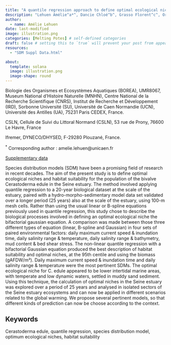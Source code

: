 ```yaml
---
title: "A quantile regression approach to define optimal ecological niche (habitat suitability) of cockle populations (*Cerastoderma edule*)"
description: "Lehuen Amélie^a*^, Dancie Chloé^b^, Grasso Florent^c^, Orvain Francis^a^"
author:
  - name: Amélie Lehuen
date: last-modified
image: illustration.png
categories: [Melting Potes] # self-defined categories
draft: false # setting this to `true` will prevent your post from appearing on your listing page until you're ready!
resources:
  - "SDM Suppl Data.html"

about:
  template: solana
  image: illustration.png
  image-shape: round
---
```


^\a^ Biologie des Organismes et Ecosystèmes Aquatiques (BOREA), UMR8067, Museum National d’Histoire Naturelle (MNHN), Centre National de la Recherche Scientifique (CNRS), Institut de Recherche et Développement (IRD), Sorbonne Université (SU), Université de Caen Normandie (UCN), Université des Antilles (UA), 75231 Paris CEDEX, France.

^\b^ CSLN, Cellule de Suivi du Littoral Normand (CSLN), 53 rue de Prony, 76600 Le Havre, France

^\c^ Ifremer, DYNECO/DHYSED, F-29280 Plouzané, France.

^\*^ Corresponding author : amelie.lehuen@unicaen.fr

[Supplementary data](SDM Suppl Data.html)

Species distribution models (SDM) have been a promising field of research in recent decades. The aim of the present study is to define optimal ecological niches and habitat suitability for the population of the bivalve Cerastoderma edule in the Seine estuary. The method involved applying quantile regression to a 20-year biological dataset at the scale of the estuary, paired with a hydro-morpho-sedimentary model data set validated over a longer period (25 years) also at the scale of the estuary, using 100-m mesh cells. Rather than using the usual linear or B-spline equations previously used in quantile regression, this study chose to describe the biological processes involved in defining an optimal ecological niche the bifactorial gaussian equation. A comparison was made between those three different types of equation (linear, B-spline and Gaussian) in four sets of paired environmental factors: daily maximum current speed & inundation time, daily salinity range & temperature, daily salinity range & bathymetry, mud content & bed shear stress. The non-linear quantile regression with a bifactorial Gaussian equation produced the best description of habitat suitability and optimal niches, at the 95th centile and using the biomass (gAFDW/m²). Daily maximum current speed & inundation time and daily salinity range & temperature were the most pertinent SDMs. The optimal ecological niche for C. edule appeared to be lower intertidal marine areas, with temperate and low dynamic waters, settled in muddy sand sediment. Using this technique, the calculation of optimal niches in the Seine estuary was explored over a period of 25 years and analysed in isolated sectors of the Seine estuary ecosystems and can now be applied in different scenarios related to the global warming. We propose several pertinent models, so that different kinds of prediction can now be choose according to the context.

## Keywords

Cerastoderma edule, quantile regression, species distribution model, optimum ecological niches, habitat suitability

